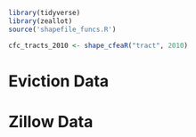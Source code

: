```r
library(tidyverse)
library(zeallot)
source('shapefile_funcs.R')
```

```r
cfc_tracts_2010 <- shape_cfeaR("tract", 2010)
```


# Eviction Data

# Zillow Data

#